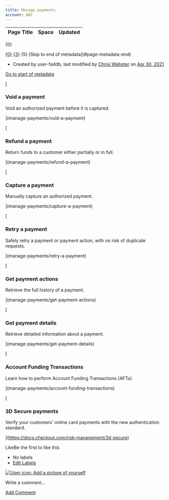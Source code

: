 ```yaml
---
title: Manage payments
account: ABC
---
```


<table class="aui"> <thead> <tr class="header"> <th class="search-result-title">Page Title</th> <th class="search-result-space">Space</th> <th class="search-result-date">Updated</th> </tr> </thead> </table> <p class="search-result-count">{0}</p> <tr class="search-result"> <td class="search-result-title"><a href="{1}" class="content-type-{2}"><span>{0}</span></a></td> <td class="search-result-space"><a class="space" href="/display/{4}/" title="{3}">{3}</a></td> <td class="search-result-date"><span class="date" title="{6}">{5}</span></td> </tr> [Skip to end of metadata](#page-metadata-end)

*   Created by user-faddb, last modified by [Chrisi Webster](    /display/~chrisiwebster
    ) on [Apr 30, 2021](/pages/diffpagesbyversion.action?pageId=2785323&selectedPageVersions=28&selectedPageVersions=29 "Show changes")

[Go to start of metadata](#page-metadata-start)

[

### Void a payment

Void an authorized payment before it is captured.



](manage-payments/void-a-payment)

[

### Refund a payment

Return funds to a customer either partially or in full.



](manage-payments/refund-a-payment)

[

### Capture a payment

Manually capture an authorized payment.



](manage-payments/capture-a-payment)

[

### Retry a payment

Safely retry a payment or payment action, with no risk of duplicate requests.



](manage-payments/retry-a-payment)

[

### Get payment actions

Retrieve the full history of a payment.



](manage-payments/get-payment-actions)

[

### Get payment details

Retrieve detailed information about a payment.



](manage-payments/get-payment-details)

[

### Account Funding Transactions

Learn how to perform Account Funding Transactions (AFTs).



](manage-payments/account-funding-transactions)

[

### 3D Secure payments

Verify your customers' online card payments with the new authentication standard.



](https://docs.checkout.com/risk-management/3d-secure)

LikeBe the first to like this

*   No labels
*   [Edit Labels](# "Edit Labels (Type 'l')")

[![User icon: Add a picture of yourself](/s/en_GB/7901/abf7b35644d5a5d1d7e4b0969a83e8eb2b569fb5/_/images/icons/profilepics/add_profile_pic.svg)](/users/profile/editmyprofilepicture.action)

Write a comment…

[Add Comment](/display/DOCS/Manage+payments?showComments=true&showCommentArea=true#addcomment)